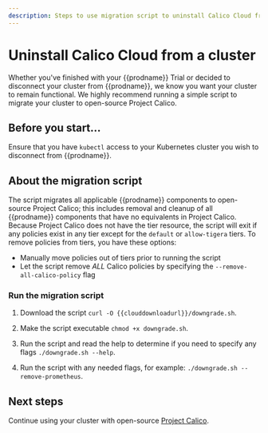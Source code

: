 ```yaml
---
description: Steps to use migration script to uninstall Calico Cloud from a cluster.
---
```


# Uninstall Calico Cloud from a cluster

Whether you've finished with your {{prodname}} Trial or decided to disconnect your cluster from
{{prodname}}, we know you want your cluster to remain functional. We highly recommend running
a simple script to migrate your cluster to open-source Project Calico.

## Before you start...

Ensure that you have `kubectl` access to your Kubernetes cluster you wish to disconnect from {{prodname}}.

## About the migration script

The script migrates all applicable {{prodname}} components to open-source Project Calico; this includes
removal and cleanup of all {{prodname}} components that have no equivalents in Project Calico.
Because Project Calico does not have the tier resource, the script will exit if any policies
exist in any tier except for the `default` or `allow-tigera` tiers.
To remove policies from tiers, you have these options:

- Manually move policies out of tiers prior to running the script
- Let the script remove _ALL_ Calico policies by specifying the `--remove-all-calico-policy` flag

### Run the migration script

1. Download the script `curl -O {{clouddownloadurl}}/downgrade.sh`.

1. Make the script executable `chmod +x downgrade.sh`.

1. Run the script and read the help to determine if you need to specify any flags `./downgrade.sh --help`.

1. Run the script with any needed flags, for example: `./downgrade.sh --remove-prometheus`.

## Next steps

Continue using your cluster with open-source [Project Calico](/calico/latest/about).